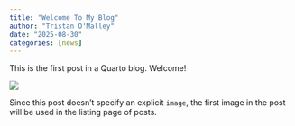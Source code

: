 ```yaml
---
title: "Welcome To My Blog"
author: "Tristan O'Malley"
date: "2025-08-30"
categories: [news]
---
```


This is the first post in a Quarto blog. Welcome!

![](thumbnail.jpg)

Since this post doesn't specify an explicit `image`, the first image in the post will be used in the listing page of posts.
